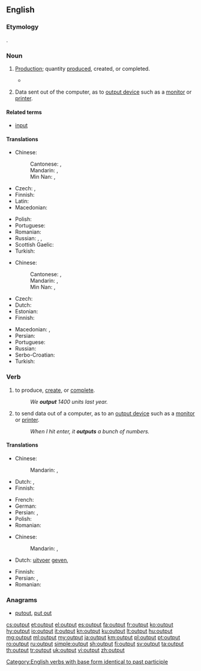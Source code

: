 ==English==
{{wikipedia}}

===Etymology===
{{compound|out|put|lang=en}}.

===Noun===
{{en-noun|~}}

# {{context|economics|lang=en}} [[production|Production]]; quantity [[produce]]d, created, or completed.
#*{{quote-magazine|date=2013-08-03|volume=408|issue=8847|magazine={{w|The Economist}}
|title=[http://www.economist.com/news/finance-and-economics/21582498-america-has-changed-way-it-measures-gdp-boundary-problems Boundary problems]
|passage=Economics is a messy discipline: too fluid to be a science, too rigorous to be an art. Perhaps it is fitting that economists’ most-used metric, gross domestic product (GDP), is a tangle too. GDP measures the total value of '''output''' in an economic territory. Its apparent simplicity explains why it is scrutinised down to tenths of a percentage point every month.}}
#: {{usex|lang=en|The factory increased its '''output''' this year.}}
# {{context|computing|lang=en}} Data sent out of the computer, as to [[output device]] such as a [[monitor]] or [[printer]].
#: {{usex|lang=en|a six page '''output'''}}

====Related terms====
* [[input]]

====Translations====
{{trans-top|production; quantity produced, created, or completed}}
* Chinese:
*: Cantonese: {{t|yue|輸出|sc=Hani}}, {{t|yue|输出|tr=syu1 ceot1|sc=Hani}}
*: Mandarin: {{t+|cmn|輸出|sc=Hani}}, {{t+|cmn|输出|tr=shūchū|sc=Hani}}
*: Min Nan: {{t|nan|輸出|sc=Hani}}, {{t|nan|输出|tr=su-chhut|sc=Hani}}
* Czech: {{t+|cs|výstup|m}}, {{t|cs|produkce|f}}
* Finnish: {{t+|fi|tuotanto}}
* Latin: {{t|la|fructus|m}}
* Macedonian: {{t|mk|производство|n|tr=proízvodstvo}}
{{trans-mid}}
* Polish: {{t+|pl|produkcja}}
* Portuguese: {{t+|pt|produção|f}}
* Romanian: {{t+|ro|producție|f}}
* Russian: {{t+|ru|производство|n|tr=proizvódstvo}}, {{t+|ru|продукция|f|tr=prodúkcija}}, {{t+|ru|выработка|f|tr=výrabotka}}
* Scottish Gaelic: {{t|gd|toradh|m}}
* Turkish: {{t+|tr|çıktı}}
{{trans-bottom}}

{{trans-top|data sent out of the computer}}
* Chinese:
*: Cantonese: {{t|yue|輸出|sc=Hani}}, {{t|yue|输出|tr=syu1 ceot1|sc=Hani}}
*: Mandarin: {{t+|cmn|輸出|sc=Hani}}, {{t+|cmn|输出|tr=shūchū|sc=Hani}}
*: Min Nan: {{t|nan|輸出|sc=Hani}}, {{t|nan|输出|tr=su-chhut|sc=Hani}}
* Czech: {{t+|cs|výstup|m}}
* Dutch: {{t+|nl|uitvoer}}
* Estonian: {{t|et|väljund}}
* Finnish: {{t+|fi|tuloste}}
{{trans-mid}}
* Macedonian: {{t|mk|излезен податок|m|tr=ízlezen pódatok}}, {{t|mk|излезни податоци|p|tr=ízlezni podátoci}}
* Persian: {{t+|fa|بُرونداد}}
* Portuguese: {{t+|pt|saída|f|alt=saída (de dados/informação)}}
* Russian: {{t+|ru|вывод|m|tr=vývod}}
* Serbo-Croatian: {{t|sh|izlazni podatak}}
* Turkish: {{t+|tr|çıktı}}
{{trans-bottom}}

===Verb===
{{en-verb|outputs|outputting|output|past2=outputted}}

# {{context|economics|lang=en}} to produce, [[create]], or [[complete]].
#: ''We '''output''' 1400 units last year.''
# {{context|computing|lang=en}} to send data out of a computer, as to an [[output device]] such as a [[monitor]] or [[printer]].
#: ''When I hit enter, it '''outputs''' a bunch of numbers.''

====Translations====
{{trans-top|produce or create}}
* Chinese:
*: Mandarin: {{t+|cmn|輸出|sc=Hani}}, {{t+|cmn|输出|tr=shūchū|sc=Hani}}
* Dutch: {{t+|nl|produceren}}, {{t+|nl|opleveren}}
* Finnish: {{t+|fi|tuottaa}}
{{trans-mid}}
* French: {{t+|fr|produire}}
* German: {{t+|de|ausgeben}}
* Persian: {{t+|fa|فرآوردن}}, {{t+|fa|تولید}}
* Polish: {{t+|pl|produkować}}
* Romanian: {{t|ro|produce, crea}}
{{trans-bottom}}

{{trans-top|send data to out of a computer}}
* Chinese:
*: Mandarin: {{t+|cmn|輸出|sc=Hani}}, {{t+|cmn|输出|tr=shūchū|sc=Hani}}
* Dutch: {{l|nl|als}} [[uitvoer]] [[geven]], {{t+|nl|uitvoeren}}
{{trans-mid}}
* Finnish: {{t|fi|tulostaa}}
* Persian: {{t|fa|بُروندادن}}, {{t+|fa|بُرونداد}}
* Romanian: {{t|ro|trimite la ieșire (date)|f}}
{{trans-bottom}}

===Anagrams===
* [[putout#English|putout]], [[put out#English|put out]]

[[Category:English verbs with base form identical to past participle]]

[[cs:output]]
[[et:output]]
[[el:output]]
[[es:output]]
[[fa:output]]
[[fr:output]]
[[ko:output]]
[[hy:output]]
[[io:output]]
[[it:output]]
[[kn:output]]
[[ku:output]]
[[lt:output]]
[[hu:output]]
[[mg:output]]
[[ml:output]]
[[my:output]]
[[ja:output]]
[[km:output]]
[[pl:output]]
[[pt:output]]
[[ro:output]]
[[ru:output]]
[[simple:output]]
[[sh:output]]
[[fi:output]]
[[sv:output]]
[[ta:output]]
[[th:output]]
[[tr:output]]
[[uk:output]]
[[vi:output]]
[[zh:output]]